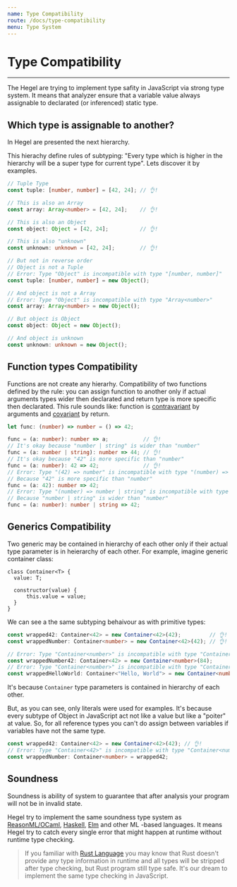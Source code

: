 ```yaml
---
name: Type Compatibility
route: /docs/type-compatibility
menu: Type System
---
```


# Type Compatibility
----------------

The Hegel are trying to implement type safity in JavaScript via strong type system. It means that analyzer ensure that a variable value always assignable to declarated (or inferenced) static type.

## Which type is assignable to another?

In Hegel are presented the next hierarchy.


<Schema type="hierarchy" />

This hierachy define rules of subtyping: "Every type which is higher in the hierarchy will be a super type for current type". Lets discover it by examples.

```typescript
// Tuple Type
const tuple: [number, number] = [42, 24]; // 👌!

// This is also an Array
const array: Array<number> = [42, 24];    // 👌!

// This is also an Object
const object: Object = [42, 24];          // 👌!

// This is also "unknown"
const unknown: unknown = [42, 24];        // 👌!
```

```typescript
// But not in reverse order 
// Object is not a Tuple
// Error: Type "Object" is incompatible with type "[number, number]"
const tuple: [number, number] = new Object();

// And object is not a Array
// Error: Type "Object" is incompatible with type "Array<number>"
const array: Array<number> = new Object();

// But object is Object
const object: Object = new Object();

// And object is unknown
const unknown: unknown = new Object();
```

## Function types Compatibility

Functions are not create any hierarhy. Compatibility of two functions defined by the rule: 
you can assign function to another only if actual arguments types wider then declarated and return type is more specific then declarated. This rule sounds like: function is [contravariant](https://en.wikipedia.org/wiki/Covariance_and_contravariance_(computer_science)) by arguments and [covariant](https://en.wikipedia.org/wiki/Covariance_and_contravariance_(computer_science)) by return.

```typescript
let func: (number) => number = () => 42; 

func = (a: number): number => a;           // 👌!
// It's okay because "number | string" is wider than "number"
func = (a: number | string): number => 44; // 👌!
// It's okay because "42" is more specific than "number"
func = (a: number): 42 => 42;              // 👌!
// Error: Type "(42) => number" is incompatible with type "(number) => number"
// Because "42" is more specific than "number"
func = (a: 42): number => 42; 
// Error: Type "(number) => number | string" is incompatible with type "(number) => number"
// Because "number | string" is wider than "number"
func = (a: number): number | string => 42; 
```

## Generics Compatibility

Two generic may be contained in hierarchy of each other only if their actual type parameter is in heierarchy of each other. For example, imagine generic container class:

```typecript
class Container<T> {
  value: T;

  constructor(value) {
      this.value = value;
  }
}
```

We can see a the same subtyping behaivour as with primitive types:

```typescript
const wrapped42: Container<42> = new Container<42>(42);         // 👌!
const wrappedNumber: Container<number> = new Container<42>(42); // 👌!

// Error: Type "Container<number>" is incompatible with type "Container<42>"
const wrappedNumber42: Container<42> = new Container<number>(84);
// Error: Type "Container<number>" is incompatible with type "Container<'Hello, World'>"
const wrappedHelloWorld: Container<"Hello, World"> = new Container<number>(42);
```

It's because `Container` type parameters is contained in hierarchy of each other.

But, as you can see, only literals were used for examples. It's because every subtype of Object in JavaScript act not like a value but like a "poiter" at value. So, for all reference types you can't do assign between variables if variables have not the same type.

```typescript
const wrapped42: Container<42> = new Container<42>(42); // 👌!
// Error: Type "Container<42>" is incompatible with type "Container<number>"
const wrappedNumber: Container<number> = wrapped42;
```

## Soundness

Soundness is ability of system to guarantee that after analysis your program will not be in invalid state. 

Hegel try to implement the same soundness type system as [ReasonML/OCaml](https://reasonml.github.io/), [Haskell](https://www.haskell.org/), [Elm](https://elm-lang.org/) and other ML
-based languages. It means Hegel try to catch every single error that might happen at runtime without runtime type checking.

> If you familiar with [Rust Language](https://www.rust-lang.org/) you may know that Rust doesn't provide any type information in runtime and all types will be stripped after type checking, but Rust program still type safe. It's our dream to implement the same type checking in JavaScript.